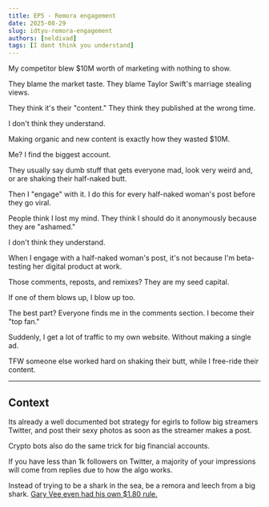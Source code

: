 ```yaml
---
title: EP5 - Remora engagement
date: 2025-08-29
slug: idtyu-remora-engagement
authors: [neldivad]
tags: [I dont think you understand]
---
```

My competitor blew $10M worth of marketing with nothing to show.

<!--truncate-->

They blame the market taste. They blame Taylor Swift's marriage stealing views.

They think it's their "content." They think they published at the wrong time.

I don't think they understand. 

Making organic and new content is exactly how they wasted $10M.

Me? I find the biggest account.

They usually say dumb stuff that gets everyone mad, look very weird and, or are shaking their half-naked butt.

Then I "engage" with it. I do this for every half-naked woman's post before they go viral.

People think I lost my mind. They think I should do it anonymously because they are "ashamed."

I don't think they understand.

When I engage with a half-naked woman's post, it's not because I'm beta-testing her digital product at work.

Those comments, reposts, and remixes? They are my seed capital.

If one of them blows up, I blow up too.

The best part? Everyone finds me in the comments section. I become their "top fan."

Suddenly, I get a lot of traffic to my own website. Without making a single ad.

TFW someone else worked hard on shaking their butt, while I free-ride their content. 

---
## Context 
Its already a well documented bot strategy for egirls to follow big streamers Twitter, and post their sexy photos as soon as the streamer makes a post.

Crypto bots also do the same trick for big financial accounts. 

If you have less than 1k followers on Twitter, a majority of your impressions will come from replies due to how the algo works. 

Instead of trying to be a shark in the sea, be a remora and leech from a big shark. [Gary Vee even had his own $1.80 rule.](https://garyvaynerchuk.com/instagram-for-business-180-strategy-grow-business-brand/) 
